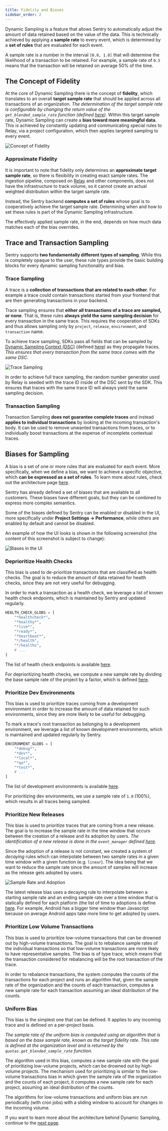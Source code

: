 ```yaml
---
title: Fidelity and Biases
sidebar_order: 2
---
```


Dynamic Sampling is a feature that allows Sentry to automatically adjust the amount of data retained based on the value of the data. This is technically achieved by applying a **sample rate** to every event, which is determined by a **set of rules** that are evaluated for each event.

<Alert title="✨ Note" level="info">

A sample rate is a number in the interval `[0.0, 1.0]` that will determine the likelihood of a transaction to be retained. For example, a sample rate of `0.5` means that the transaction will be retained on average 50% of the time.

</Alert>

## The Concept of Fidelity

At the core of Dynamic Sampling there is the concept of **fidelity**, which translates to an overall **target sample rate** that should be applied across all transactions of an organization. _The determination of the target sample rate is configurable by changing the return value of the `get_blended_sample_rate` function (defined [here](https://github.com/getsentry/sentry/blob/master/src/sentry/quotas/base.py#L466-L466))._ Within this target sample rate, Dynamic Sampling can create a **bias toward more meaningful data**. This is achieved by constantly updating and communicating special rules to Relay, via a project configuration, which then applies targeted sampling to every event.

![Concept of Fidelity](/images/fidelityAndPriorities.png)

### Approximate Fidelity

It is important to note that fidelity only determines an **approximate target sample rate**, so there is flexibility in creating exact sample rates. The ingestion pipeline, composed on [Relay](https://docs.sentry.io/product/relay/) and other components, does not have the infrastructure to track volume, so it cannot create an actual weighted distribution within the target sample rate.

Instead, the Sentry backend **computes a set of rules** whose goal is to cooperatively achieve the target sample rate. Determining when and how to set these rules is part of the Dynamic Sampling infrastructure.

<Alert title="✨ Note" level="info">

The effectively applied sample rate, in the end, depends on how much data matches each of the bias overrides.

</Alert>

## Trace and Transaction Sampling

Sentry supports **two fundamentally different types of sampling**. While this is completely opaque to the user, these rule types provide the basic building blocks for every dynamic sampling functionality and bias.

### Trace Sampling

A trace is a **collection of transactions that are related to each other**. For example a trace could contain transactions started from your frontend that are then generating transactions in your backend.

Trace sampling ensures that **either all transactions of a trace are sampled, or none**. That is, these rules **always yield the same sampling decision** for every transaction in the same trace. This requires the cooperation of SDKs and thus allows sampling only by `project`, `release`, `environment`, and `transaction` name.

To achieve trace sampling, SDKs pass all fields that can be sampled by [Dynamic Sampling Context (DSC)](/sdk/performance/dynamic-sampling-context/) (defined [here](https://getsentry.github.io/relay/relay_sampling/struct.DynamicSamplingContext.html)) as they propagate traces. _This ensures that every transaction from the same trace comes with the same DSC._

![Trace Sampling](/images/traceSampling.png)

<Alert title="✨ Note" level="info">

In order to achieve full trace sampling, the random number generator used by Relay is seeded with the trace ID inside of the DSC sent by the SDK. This ensures that traces with the same trace ID will always yield the same sampling decision.

</Alert>

### Transaction Sampling

Transaction Sampling **does not guarantee complete traces** and instead **applies to individual transactions** by looking at the incoming transaction's body. It can be used to remove unwanted transactions from traces, or to individually boost transactions at the expense of incomplete contextual traces.

## Biases for Sampling

A bias is a set of one or more rules that are evaluated for each event. More specifically, when we define a bias, we want to achieve a specific objective, which **can be expressed as a set of rules**. To learn more about rules, check out the architecture page [here](/dynamic-sampling/architecture/).

Sentry has already defined a set of biases that are available to all customers. These biases have different goals, but they can be combined to express more complex semantics.

Some of the biases defined by Sentry can be enabled or disabled in the UI, more specifically under **Project Settings -> Performance**, while others are enabled by default and cannot be disabled.

An example of how the UI looks is shown in the following screenshot (the content of this screenshot is subject to change):

![Biases in the UI](/images/biasesUI.png)

### Deprioritize Health Checks

This bias is used to de-prioritize transactions that are classified as health checks. The goal is to reduce the amount of data retained for health checks, since they are not very useful for debugging.

In order to mark a transaction as a health check, we leverage a list of known health check endpoints, which is maintained by Sentry and updated regularly.

```python
HEALTH_CHECK_GLOBS = [
    "*healthcheck*",
    "*healthy*",
    "*live*",
    "*ready*",
    "*heartbeat*",
    "*/health",
    "*/healthz",
    # ...
]
```

The list of health check endpoints is available [here](https://github.com/getsentry/sentry/blob/4cb0d863de1ef8e3440153cb440eaca8025dee0d/src/sentry/dynamic_sampling/rules/biases/ignore_health_checks_bias.py#L14).

For deprioritizing health checks, we compute a new sample rate by dividing the base sample rate of the project by a factor, which is defined [here](https://github.com/getsentry/sentry/blob/master/src/sentry/dynamic_sampling/rules/utils.py#L13-L13).

### Prioritize Dev Environments

This bias is used to prioritize traces coming from a development environment in order to increase the amount of data retained for such environments, since they are more likely to be useful for debugging.

To mark a trace's root transaction as belonging to a development environment, we leverage a list of known development environments, which is maintained and updated regularly by Sentry.

```python
ENVIRONMENT_GLOBS = [
    "*debug*",
    "*dev*",
    "*local*",
    "*qa*",
    "*test*",
    # ...
]
```

The list of development environments is available [here](https://github.com/getsentry/sentry/blob/4cb0d863de1ef8e3440153cb440eaca8025dee0d/src/sentry/dynamic_sampling/rules/biases/boost_environments_bias.py#L7).

For prioritizing dev environments, we use a sample rate of `1.0` (100%), which results in all traces being sampled.

### Prioritize New Releases

This bias is used to prioritize traces that are coming from a new release. The goal is to increase the sample rate in the time window that occurs between the creation of a release and its adoption by users. _The identification of a new release is done in the `event_manager` defined [here](https://github.com/getsentry/sentry/blob/master/src/sentry/event_manager.py#L937-L937)._

Since the adoption of a release is not constant, we created a system of *decaying* rules which can interpolate between two sample rates in a given time window with a given function (e.g. `linear`). The idea being that we want to reduce the sample rate since the amount of samples will increase as the release gets adopted by users.

![Sample Rate and Adoption](/images/sampleRateAndAdoption.png)

The latest release bias uses a decaying rule to interpolate between a starting sample rate and an ending sample rate over a time window that is statically defined for each platform (the list of time to adoptions is define [here](https://github.com/getsentry/sentry/blob/master/src/sentry/dynamic_sampling/rules/helpers/time_to_adoptions.py#L26-L26). For example, Android has a bigger time window than Javascript because on average Android apps take more time to get adopted by users.

### Prioritize Low Volume Transactions

This bias is used to prioritize low-volume transactions that can be drowned out by high-volume transactions. The goal is to rebalance sample rates of the individual transactions so that low-volume transactions are more likely to have representative samples. The bias is of type trace, which means that the transaction considered for rebalancing will be the root transaction of the trace.

In order to rebalance transactions, the system computes the counts of the transactions for each project and runs an algorithm that, given the sample rate of the organization and the counts of each transaction, computes a new sample rate for each transaction assuming an ideal distribution of the counts.

### Uniform Bias

This bias is the simplest one that can be defined. It applies to any incoming trace and is defined on a per-project basis.

_The sample rate of the uniform bias is computed using an algorithm that is based on the base sample rate, known as the target fidelity rate. This rate is defined at the organization level and is returned by the `quotas.get_blended_sample_rate` function._

The algorithm used in this bias, computes a new sample rate with the goal of prioritizing low-volume projects, which can be drowned out by high-volume projects. The mechanism used for prioritizing is similar to the low-volume transactions bias in which given the sample rate of the organization and the counts of each project, it computes a new sample rate for each project, assuming an ideal distribution of the counts.

<Alert title="✨ Note" level="info">

The algorithms for low-volume transactions and uniform bias are run periodically (with cron jobs) with a sliding window to account for changes in the incoming volume.

</Alert>

If you want to learn more about the architecture behind Dynamic Sampling, continue to the [next page](/dynamic-sampling/architecture/).
